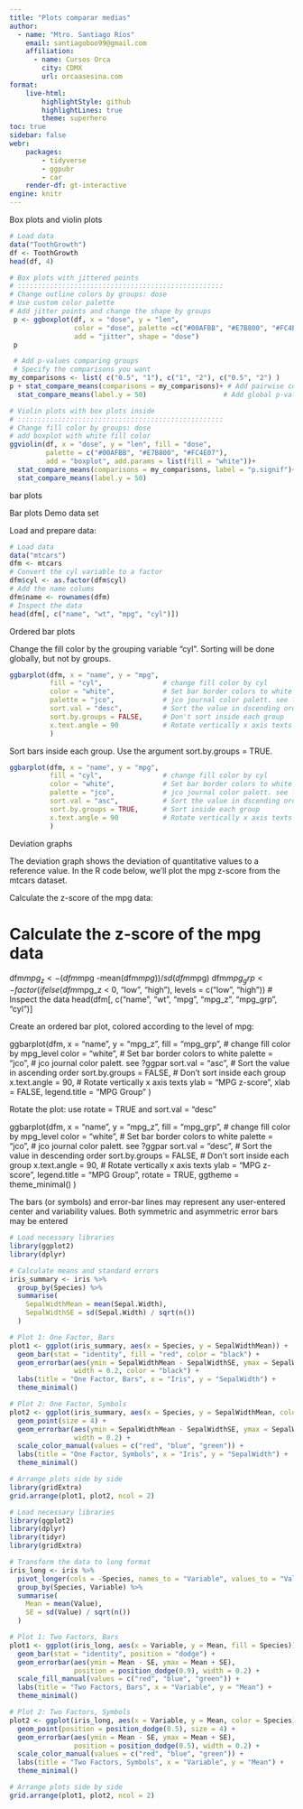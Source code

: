 ```yaml
---
title: "Plots comparar medias"
author:
  - name: "Mtro. Santiago Ríos"
    email: santiagoboo99@gmail.com
    affiliation: 
      - name: Cursos Orca
        city: CDMX
        url: orcaasesina.com
format: 
    live-html:
        highlightStyle: github
        highlightLines: true
        theme: superhero
toc: true
sidebar: false
webr:
    packages: 
        - tidyverse
        - ggpubr
        - car
    render-df: gt-interactive
engine: knitr
---
```


Box plots and violin plots

```r
# Load data
data("ToothGrowth")
df <- ToothGrowth
head(df, 4)
```

```r
# Box plots with jittered points
# :::::::::::::::::::::::::::::::::::::::::::::::::::
# Change outline colors by groups: dose
# Use custom color palette
# Add jitter points and change the shape by groups
 p <- ggboxplot(df, x = "dose", y = "len",
                color = "dose", palette =c("#00AFBB", "#E7B800", "#FC4E07"),
                add = "jitter", shape = "dose")
 p
```

```r
 # Add p-values comparing groups
 # Specify the comparisons you want
my_comparisons <- list( c("0.5", "1"), c("1", "2"), c("0.5", "2") )
p + stat_compare_means(comparisons = my_comparisons)+ # Add pairwise comparisons p-value
  stat_compare_means(label.y = 50)                   # Add global p-value
```

```r
# Violin plots with box plots inside
# :::::::::::::::::::::::::::::::::::::::::::::::::::
# Change fill color by groups: dose
# add boxplot with white fill color
ggviolin(df, x = "dose", y = "len", fill = "dose",
         palette = c("#00AFBB", "#E7B800", "#FC4E07"),
         add = "boxplot", add.params = list(fill = "white"))+
  stat_compare_means(comparisons = my_comparisons, label = "p.signif")+ # Add significance levels
  stat_compare_means(label.y = 50)
```

bar plots

Bar plots
Demo data set

Load and prepare data:

```r

# Load data
data("mtcars")
dfm <- mtcars
# Convert the cyl variable to a factor
dfm$cyl <- as.factor(dfm$cyl)
# Add the name colums
dfm$name <- rownames(dfm)
# Inspect the data
head(dfm[, c("name", "wt", "mpg", "cyl")])
```


Ordered bar plots

Change the fill color by the grouping variable “cyl”. Sorting will be done globally, but not by groups.

```r

ggbarplot(dfm, x = "name", y = "mpg",
          fill = "cyl",               # change fill color by cyl
          color = "white",            # Set bar border colors to white
          palette = "jco",            # jco journal color palett. see ?ggpar
          sort.val = "desc",          # Sort the value in dscending order
          sort.by.groups = FALSE,     # Don't sort inside each group
          x.text.angle = 90           # Rotate vertically x axis texts
          )
```

Sort bars inside each group. Use the argument sort.by.groups = TRUE.
```r

ggbarplot(dfm, x = "name", y = "mpg",
          fill = "cyl",               # change fill color by cyl
          color = "white",            # Set bar border colors to white
          palette = "jco",            # jco journal color palett. see ?ggpar
          sort.val = "asc",           # Sort the value in dscending order
          sort.by.groups = TRUE,      # Sort inside each group
          x.text.angle = 90           # Rotate vertically x axis texts
          )

```
Deviation graphs

The deviation graph shows the deviation of quantitative values to a reference value. In the R code below, we’ll plot the mpg z-score from the mtcars dataset.

Calculate the z-score of the mpg data:

# Calculate the z-score of the mpg data
dfm$mpg_z <- (dfm$mpg -mean(dfm$mpg))/sd(dfm$mpg)
dfm$mpg_grp <- factor(ifelse(dfm$mpg_z < 0, "low", "high"), 
                     levels = c("low", "high"))
# Inspect the data
head(dfm[, c("name", "wt", "mpg", "mpg_z", "mpg_grp", "cyl")]

Create an ordered bar plot, colored according to the level of mpg:

ggbarplot(dfm, x = "name", y = "mpg_z",
          fill = "mpg_grp",           # change fill color by mpg_level
          color = "white",            # Set bar border colors to white
          palette = "jco",            # jco journal color palett. see ?ggpar
          sort.val = "asc",           # Sort the value in ascending order
          sort.by.groups = FALSE,     # Don't sort inside each group
          x.text.angle = 90,          # Rotate vertically x axis texts
          ylab = "MPG z-score",
          xlab = FALSE,
          legend.title = "MPG Group"
          )

Rotate the plot: use rotate = TRUE and sort.val = “desc”

ggbarplot(dfm, x = "name", y = "mpg_z",
          fill = "mpg_grp",           # change fill color by mpg_level
          color = "white",            # Set bar border colors to white
          palette = "jco",            # jco journal color palett. see ?ggpar
          sort.val = "desc",          # Sort the value in descending order
          sort.by.groups = FALSE,     # Don't sort inside each group
          x.text.angle = 90,          # Rotate vertically x axis texts
          ylab = "MPG z-score",
          legend.title = "MPG Group",
          rotate = TRUE,
          ggtheme = theme_minimal()
          )

The bars (or symbols) and error-bar lines may represent
any user-entered center and variability values. Both symmetric and asymmetric error bars may be entered

```r
# Load necessary libraries
library(ggplot2)
library(dplyr)

# Calculate means and standard errors
iris_summary <- iris %>%
  group_by(Species) %>%
  summarise(
    SepalWidthMean = mean(Sepal.Width),
    SepalWidthSE = sd(Sepal.Width) / sqrt(n())
  )

# Plot 1: One Factor, Bars
plot1 <- ggplot(iris_summary, aes(x = Species, y = SepalWidthMean)) +
  geom_bar(stat = "identity", fill = "red", color = "black") +
  geom_errorbar(aes(ymin = SepalWidthMean - SepalWidthSE, ymax = SepalWidthMean + SepalWidthSE), 
                width = 0.2, color = "black") +
  labs(title = "One Factor, Bars", x = "Iris", y = "SepalWidth") +
  theme_minimal()

# Plot 2: One Factor, Symbols
plot2 <- ggplot(iris_summary, aes(x = Species, y = SepalWidthMean, color = Species)) +
  geom_point(size = 4) +
  geom_errorbar(aes(ymin = SepalWidthMean - SepalWidthSE, ymax = SepalWidthMean + SepalWidthSE), 
                width = 0.2) +
  scale_color_manual(values = c("red", "blue", "green")) +
  labs(title = "One Factor, Symbols", x = "Iris", y = "SepalWidth") +
  theme_minimal()

# Arrange plots side by side
library(gridExtra)
grid.arrange(plot1, plot2, ncol = 2)

```


```r
# Load necessary libraries
library(ggplot2)
library(dplyr)
library(tidyr)
library(gridExtra)

# Transform the data to long format
iris_long <- iris %>%
  pivot_longer(cols = -Species, names_to = "Variable", values_to = "Value") %>%
  group_by(Species, Variable) %>%
  summarise(
    Mean = mean(Value),
    SE = sd(Value) / sqrt(n())
  )

# Plot 1: Two Factors, Bars
plot1 <- ggplot(iris_long, aes(x = Variable, y = Mean, fill = Species)) +
  geom_bar(stat = "identity", position = "dodge") +
  geom_errorbar(aes(ymin = Mean - SE, ymax = Mean + SE), 
                position = position_dodge(0.9), width = 0.2) +
  scale_fill_manual(values = c("red", "blue", "green")) +
  labs(title = "Two Factors, Bars", x = "Variable", y = "Mean") +
  theme_minimal()

# Plot 2: Two Factors, Symbols
plot2 <- ggplot(iris_long, aes(x = Variable, y = Mean, color = Species)) +
  geom_point(position = position_dodge(0.5), size = 4) +
  geom_errorbar(aes(ymin = Mean - SE, ymax = Mean + SE), 
                position = position_dodge(0.5), width = 0.2) +
  scale_color_manual(values = c("red", "blue", "green")) +
  labs(title = "Two Factors, Symbols", x = "Variable", y = "Mean") +
  theme_minimal()

# Arrange plots side by side
grid.arrange(plot1, plot2, ncol = 2)

```